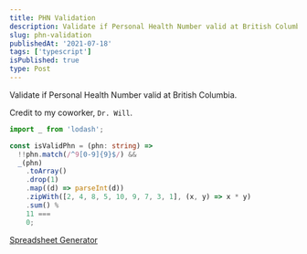 ```yaml
---
title: PHN Validation
description: Validate if Personal Health Number valid at British Columbia
slug: phn-validation
publishedAt: '2021-07-18'
tags: ['typescript']
isPublished: true
type: Post
---
```


Validate if Personal Health Number valid at British Columbia.

Credit to my coworker, `Dr. Will`.

```ts
import _ from 'lodash';

const isValidPhn = (phn: string) =>
  !!phn.match(/^9[0-9]{9}$/) &&
  _(phn)
    .toArray()
    .drop(1)
    .map((d) => parseInt(d))
    .zipWith([2, 4, 8, 5, 10, 9, 7, 3, 1], (x, y) => x * y)
    .sum() %
    11 ===
    0;
```

[Spreadsheet Generator](https://docs.google.com/spreadsheets/d/1d2fjjzpjEdZ0Yjlo4FFhdQwZPk-qFNlYCt6aMKNuuTE/edit#gid=0)
